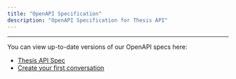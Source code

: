 ```yaml
---
title: "OpenAPI Specification"
description: "OpenAPI Specification for Thesis API"
---
```


***

You can view up-to-date versions of our OpenAPI specs here:

* [Thesis API Spec](https://app-be.thesis.io/openapi.json)
* [Create your first conversation](./endpoint/new-conversation.mdx)